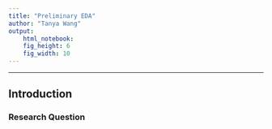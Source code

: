 ```yaml
---
title: "Preliminary EDA"
author: "Tanya Wang"
output: 
    html_notebook:
    fig_height: 6
    fig_width: 10
---
```

---

## Introduction

### Research Question
